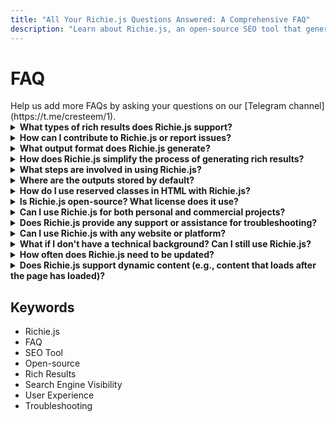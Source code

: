 ```yaml
---
title: "All Your Richie.js Questions Answered: A Comprehensive FAQ"
description: "Learn about Richie.js, an open-source SEO tool that generates rich results for enhanced search engine visibility and user experience. Discover its features, configurations, and usage guides to improve your website's search engine performance."
---
```



# FAQ

<Callout type="error" emoji="🚨">
  Help us add more FAQs by asking your questions on our [Telegram
  channel](https://t.me/cresteem/1).
</Callout>

<details>
  <summary>
    <strong>What types of rich results does Richie.js support?</strong>
  </summary>
  Richie.js supports a wide range of rich results recognized by Google, including:
  Article, Breadcrumb, Movie & Carousel, Recipe & Carousel, Course & Carousel, Restaurant
  & Carousel, Event, FAQ, Learning Video, Local Business, Organization, Product &
  Variants, Profile Page, Sitelinks Search Box, and Software App.
</details>

<details>
  <summary>
    <strong>How can I contribute to Richie.js or report issues?</strong>
  </summary>
  You can report issues on our [GitHub repo for Richie.js](https://github.com/cresteem/Richie.js)
  and follow our [contributor guidelines](/docs/contributing-to-richie-js) to get
  involved.
</details>

<details>
  <summary>
    <strong>What output format does Richie.js generate?</strong>
  </summary>
  Richie.js generates JSON-LD structured data and injects it into HTML sources automatically,
  saving you from manual coding. Once the command is executed, your files are ready
  for deployment.
</details>

<details>
  <summary>
    <strong>
      How does Richie.js simplify the process of generating rich results?
    </strong>
  </summary>
  Richie.js automates the generation of rich results by using reserved class names
  and CSS selectors to extract the relevant content from your pages. It eliminates
  the need for manual copying and pasting, making it easier for you to enhance your
  site's SEO.
</details>

<details>
  <summary>
    <strong>What steps are involved in using Richie.js?</strong>
  </summary>
  Simply follow our documentation to use the appropriate reserved class name for
  your desired rich result type. Then, run Richie.js and watch the magic happen!
</details>

<details>
  <summary>
    <strong>Where are the outputs stored by default?</strong>
  </summary>
  By default, Richie.js stores outputs in the `dist` folder. You can change the output
  directory by specifying a path when running the CLI. For more details, refer to
  our [Working with API & CLI](/working-with-richie-js-api-and-cli) guide.
</details>

<details>
  <summary>
    <strong>How do I use reserved classes in HTML with Richie.js?</strong>
  </summary>
  To use reserved classes in HTML, refer to the documentation for your specific rich
  result type. Each type comes with a set of predefined reserved class names, ensuring
  easy integration for automatic rich results generation.
</details>

<details>
  <summary>
    <strong>Is Richie.js open-source? What license does it use?</strong>
  </summary>
  Yes, Richie.js is open-source and licensed under the Apache 2.0 license. This allows
  developers and users to use it for both commercial and non-commercial projects
  without restrictions.
</details>

<details>
  <summary>
    <strong>
      Can I use Richie.js for both personal and commercial projects?
    </strong>
  </summary>
  Absolutely! Richie.js is licensed under Apache 2.0, which grants you full freedom
  to use it in personal, commercial, or enterprise-level projects.
</details>

<details>
  <summary>
    <strong>
      Does Richie.js provide any support or assistance for troubleshooting?
    </strong>
  </summary>
  Yes, if you encounter any issues, you can reach us through our [Telegram channel](https://t.me/cresteem/1)
  or by emailing us at connect@cresteem.com. We're always here to help you!
</details>

<details>
  <summary>
    <strong>Can I use Richie.js with any website or platform?</strong>
  </summary>
  Yes, Richie.js can be used with any website that supports HTML and JavaScript.
  It works well with content management systems (CMS) like WordPress, as well as
  custom-built websites. Since Richie.js integrates by adding specific class names
  and generates structured data automatically, it can be used on most platforms without
  complex configurations.
</details>

<details>
  <summary>
    <strong>
      What if I don't have a technical background? Can I still use Richie.js?
    </strong>
  </summary>
  Absolutely! Richie.js is designed to be user-friendly. While some familiarity with
  HTML and JavaScript is beneficial, the tool simplifies the process by automating
  the generation of rich results. You only need to apply reserved class names, and
  Richie.js will handle the rest. Our documentation provides clear instructions for
  users of all skill levels.
</details>

<details>
  <summary>
    <strong>How often does Richie.js need to be updated?</strong>
  </summary>
  Richie.js is continuously maintained to stay up-to-date with the latest SEO standards
  and Google’s rich result guidelines. We recommend checking for updates periodically
  or following the project’s repository on GitHub to keep your version of Richie
  JS current.
</details>

<details>
  <summary>
    <strong>
      Does Richie.js support dynamic content (e.g., content that loads after the
      page has loaded)?
    </strong>
  </summary>
  Richie.js works with static HTML content that is loaded when the page is rendered.
  For dynamically loaded content (e.g., JavaScript frameworks like React or Vue.js),
  you'll need to ensure that the content is available in the DOM at the time Richie
  JS is executed. You may need to trigger Richie.js after dynamic content is loaded
  or use server-side rendering (SSR) to ensure proper integration.
</details>

## Keywords

<ul className={style.keywords}>
  <li>Richie.js</li>
  <li>FAQ</li>
  <li>SEO Tool</li>
  <li>Open-source</li>
  <li>Rich Results</li>
  <li>Search Engine Visibility</li>
  <li>User Experience</li>
  <li>Troubleshooting</li>
</ul>
